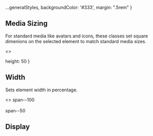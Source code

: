 
<Meta title="Style Utilities/Layout"  />

  ...generalStyles,
  backgroundColor: '#333',
  margin: ".5rem"
}

## Media Sizing
For standard media like avatars and icons,
these classes set square dimenions on the selected
element to match standard media sizes.

<Story name="Media Sizing">
  <>
    <TableLayout
      copy={false}
      headers={['class', 'description']}
      shrinkLastColumn={false}
      data={[
        ['`media--xs`', `Sets height & width to \`${FDS.MEDIA_XS}\` (\`var(--media-xs)\`)`],
        ['`media--s`', `Sets height & width to \`${FDS.MEDIA_S}\` (\`var(--media-s)\`)`],
        ['`media--m`', `Sets height & width to \`${FDS.MEDIA_M}\` (\`var(--media-m)\`)`],
        ['`media--l`', `Sets height & width to \`${FDS.MEDIA_L}\` (\`var(--media-l)\`)`],
        ['`media--xl`', `Sets height & width to \`${FDS.MEDIA_XL}\` (\`var(--media-xl)\`)`],
      ]} 
    />
    <div style={containerStyles}>
      <Item label="media--xs"><div className="media--xs rounded--all elevation--1" style={borderHelperStyles} /></Item>
      <Item label="media--s"><div className="media--s rounded--all elevation--1" style={borderHelperStyles} /></Item>
      <Item label="media--m"><div className="media--m rounded--all elevation--1" style={borderHelperStyles} /></Item>
      <Item label="media--l"><div className="media--l rounded--all elevation--1" style={borderHelperStyles} /></Item>
      <Item label="media--xl"><div className="media--xl rounded--all elevation--1" style={borderHelperStyles} /></Item>
    </div>
  </>
</Story>

  height: 50
}

## Width
Sets element width in percentage.

<Story name="Width">
  <>
    <TableLayout
      copy={false}
      headers={['class', 'description']}
      shrinkLastColumn={false}
      data={[
        ['`span--100`', 'Sets `width` to `100%`'],
        ['`span--50`', 'Sets `width` to `50%`'],
      ]} 
    />
    <span style={labelStyle}>span--100</span>
    <div className="span--100 rounded--all bgColor--charcoal margin--top--half" style={widthStyles} />
    <br />
    <span style={labelStyle}>span--50</span>
    <div className="span--50 rounded--all bgColor--charcoal margin--top--half" style={widthStyles} />
  </>
</Story>

## Display

<Story name="Display">
  <TableLayout
    copy={false}
    headers={['class', 'description']}
    shrinkLastColumn={false}
    data={[
      ['`display--none`', 'Sets `display` to `none`'],
      ['`display--block`', 'Sets `display` to `block`'],
      ['`display--flex`', 'Sets `display` to `flex`'],
      ['`display--inline`', 'Sets `display` to `inline`'],
      ['`display--inline-block`', 'Sets `display` to `inline-block`'],
      ['`display--inline-flex`', 'Sets `display` to `inline-flex`'],
      ['`display--grid`', 'Sets `display` to `grid`'],
    ]} 
  />
</Story>
